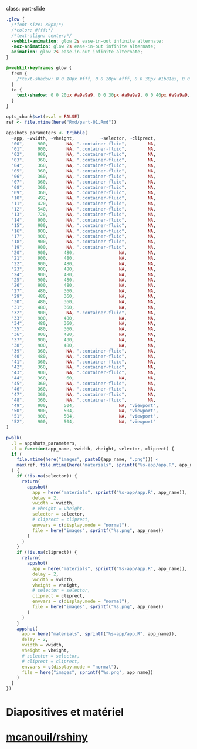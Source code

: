 class: part-slide

```css
.glow {
  /*font-size: 80px;*/
  /*color: #fff;*/
  /*text-align: center;*/
  -webkit-animation: glow 2s ease-in-out infinite alternate;
  -moz-animation: glow 2s ease-in-out infinite alternate;
  animation: glow 2s ease-in-out infinite alternate;
}

@-webkit-keyframes glow {
  from {
    /*text-shadow: 0 0 10px #fff, 0 0 20px #fff, 0 0 30px #1b81e5, 0 0 40px #1b81e5, 0 0 50px #1b81e5, 0 0 60px #1b81e5, 0 0 70px #1b81e5;*/
  }
  to {
    text-shadow: 0 0 20px #a9a9a9, 0 0 30px #a9a9a9, 0 0 40px #a9a9a9, 0 0 50px #a9a9a9;
  }
}
```

```r
opts_chunk$set(eval = FALSE)
ref <- file.mtime(here("Rmd/part-01.Rmd"))

appshots_parameters <- tribble(
  ~app, ~vwidth, ~vheight,          ~selector, ~cliprect,
  "00",     900,       NA, ".container-fluid",        NA,
  "01",     900,       NA, ".container-fluid",        NA,
  "02",     900,       NA, ".container-fluid",        NA,
  "03",     360,       NA, ".container-fluid",        NA,
  "04",     360,       NA, ".container-fluid",        NA,
  "05",     360,       NA, ".container-fluid",        NA,
  "06",     360,       NA, ".container-fluid",        NA,
  "07",     360,       NA, ".container-fluid",        NA,
  "08",     360,       NA, ".container-fluid",        NA,
  "09",     360,       NA, ".container-fluid",        NA,
  "10",     492,       NA, ".container-fluid",        NA,
  "11",     420,       NA, ".container-fluid",        NA,
  "12",     540,       NA, ".container-fluid",        NA,
  "13",     720,       NA, ".container-fluid",        NA,
  "14",     900,       NA, ".container-fluid",        NA,
  "15",     900,       NA, ".container-fluid",        NA,
  "16",     900,       NA, ".container-fluid",        NA,
  "17",     900,       NA, ".container-fluid",        NA,
  "18",     900,       NA, ".container-fluid",        NA,
  "19",     900,       NA, ".container-fluid",        NA,
  "20",     900,      480,                 NA,        NA,
  "21",     900,      480,                 NA,        NA,
  "22",     900,      480,                 NA,        NA,
  "23",     900,      480,                 NA,        NA,
  "24",     900,      480,                 NA,        NA,
  "25",     900,      480,                 NA,        NA,
  "26",     900,      480,                 NA,        NA,
  "27",     480,      360,                 NA,        NA,
  "29",     480,      360,                 NA,        NA,
  "30",     480,      360,                 NA,        NA,
  "31",     480,      360,                 NA,        NA,
  "32",     900,       NA, ".container-fluid",        NA,
  "33",     900,      480,                 NA,        NA,
  "34",     480,      360,                 NA,        NA,
  "35",     480,      360,                 NA,        NA,
  "36",     900,      480,                 NA,        NA,
  "37",     900,      480,                 NA,        NA,
  "38",     900,      480,                 NA,        NA,
  "39",     360,       NA, ".container-fluid",        NA,
  "40",     480,       NA, ".container-fluid",        NA,
  "41",     360,       NA, ".container-fluid",        NA,
  "42",     360,       NA, ".container-fluid",        NA,
  "43",     900,       NA, ".container-fluid",        NA,
  "44",     360,       60,                 NA,        NA,
  "45",     360,       NA, ".container-fluid",        NA,
  "46",     360,       NA, ".container-fluid",        NA,
  "47",     360,       NA, ".container-fluid",        NA,
  "48",     360,       NA, ".container-fluid",        NA,
  "49",     900,      504,                 NA, "viewport",
  "50",     900,      504,                 NA, "viewport",
  "51",     900,      504,                 NA, "viewport",
  "52",     900,      504,                 NA, "viewport"
)

pwalk(
  .l = appshots_parameters, 
  .f = function(app_name, vwidth, vheight, selector, cliprect) {
  if (
    file.mtime(here("images", paste0(app_name, ".png"))) < 
    max(ref, file.mtime(here("materials", sprintf("%s-app/app.R", app_name))))
  ) {
    if (!is.na(selector)) {
      return(
        appshot(
          app = here("materials", sprintf("%s-app/app.R", app_name)), 
          delay = 2,
          vwidth = vwidth,
          # vheight = vheight,
          selector = selector,
          # cliprect = cliprect,
          envvars = c(display.mode = "normal"),
          file = here("images", sprintf("%s.png", app_name))
        )
      )
    }
    if (!is.na(cliprect)) {
      return(
        appshot(
          app = here("materials", sprintf("%s-app/app.R", app_name)), 
          delay = 2,
          vwidth = vwidth,
          vheight = vheight,
          # selector = selector,
          cliprect = cliprect,
          envvars = c(display.mode = "normal"),
          file = here("images", sprintf("%s.png", app_name))
        )
      )
    }
    appshot(
      app = here("materials", sprintf("%s-app/app.R", app_name)), 
      delay = 2,
      vwidth = vwidth,
      vheight = vheight,
      # selector = selector,
      # cliprect = cliprect,
      envvars = c(display.mode = "normal"),
      file = here("images", sprintf("%s.png", app_name))
    )
  }
})
```

# Diapositives et matériel<br>[<i class="fab fa-github" style="font-size: 250px;"></i><br>mcanouil/rshiny](https://github.com/mcanouil/rshiny/)
